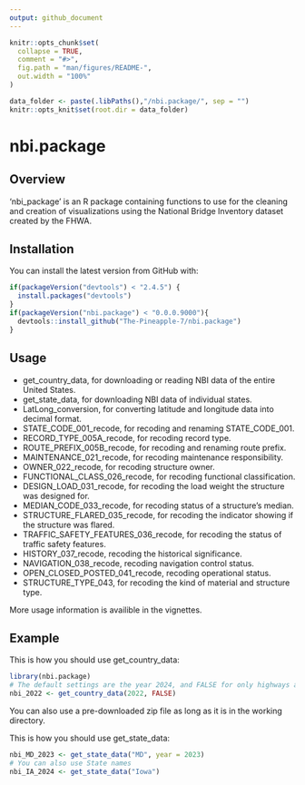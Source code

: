 ```yaml
---
output: github_document
---
```


<!-- README.md is generated from README.Rmd. Please edit that file -->

```r
knitr::opts_chunk$set(
  collapse = TRUE,
  comment = "#>",
  fig.path = "man/figures/README-",
  out.width = "100%"
)
```

```r
data_folder <- paste(.libPaths(),"/nbi.package/", sep = "")
knitr::opts_knit$set(root.dir = data_folder)
```
# nbi.package

<!-- badges: start -->

<!-- badges: end -->

## Overview

'nbi_package' is an R package containing functions to use for the cleaning and creation of visualizations using the National Bridge Inventory dataset created by the FHWA.


## Installation

You can install the latest version from GitHub with:

```r
if(packageVersion("devtools") < "2.4.5") {
  install.packages("devtools")
}
if(packageVersion("nbi.package") < "0.0.0.9000"){
  devtools::install_github("The-Pineapple-7/nbi.package")
}
```

## Usage

* get_country_data, for downloading or reading NBI data of the entire United States.
* get_state_data, for downloading NBI data of individual states.
* LatLong_conversion, for converting latitude and longitude data into decimal format.
* STATE_CODE_001_recode, for recoding and renaming STATE_CODE_001.
* RECORD_TYPE_005A_recode, for recoding record type.
* ROUTE_PREFIX_005B_recode, for recoding  and renaming route prefix.
* MAINTENANCE_021_recode, for recoding maintenance responsibility.
* OWNER_022_recode, for recoding structure owner.
* FUNCTIONAL_CLASS_026_recode, for recoding functional classification.
* DESIGN_LOAD_031_recode, for recoding the load weight the structure was designed for.
* MEDIAN_CODE_033_recode, for recoding status of a structure's median.
* STRUCTURE_FLARED_035_recode, for recoding the indicator showing if the structure was flared.
* TRAFFIC_SAFETY_FEATURES_036_recode, for recoding the status of traffic safety features.
* HISTORY_037_recode, recoding the historical significance.
* NAVIGATION_038_recode, recoding navigation control status.
* OPEN_CLOSED_POSTED_041_recode, recoding operational status.
* STRUCTURE_TYPE_043, for recoding the kind of material and structure type.

More usage information is availible in the vignettes.


## Example

This is how you should use get_country_data:

```r
library(nbi.package)
# The default settings are the year 2024, and FALSE for only highways and no non-highways and routes under bridges
nbi_2022 <- get_country_data(2022, FALSE)
```

You can also use a pre-downloaded zip file as long as it is in the working directory.

This is how you should use get_state_data:
```r
nbi_MD_2023 <- get_state_data("MD", year = 2023)
# You can also use State names
nbi_IA_2024 <- get_state_data("Iowa")
```

